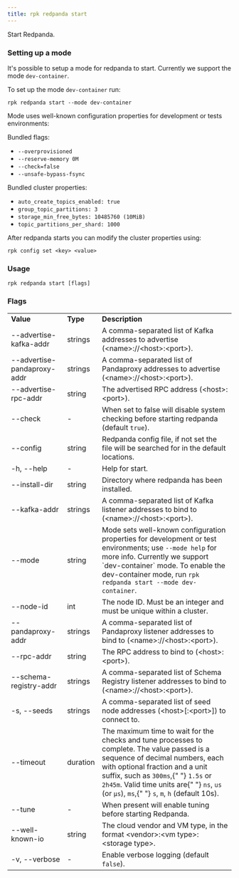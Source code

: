 ```yaml
---
title: rpk redpanda start
---
```


<head>
  <meta name="title" content="rpk redpanda start | Redpanda Docs" />
  <meta name="description" content="rpk redpanda start" />
  <link rel="canonical" href="https://docs.redpanda.com/docs/reference/rpk/rpk-redpanda/rpk-redpanda-start/" />
</head>

Start Redpanda. 

### Setting up a mode

It's possible to setup a mode for redpanda to start. Currently we support the mode `dev-container`.

To set up the mode `dev-container` run:

```
rpk redpanda start --mode dev-container
```

Mode uses well-known configuration properties for development or tests 
environments:

Bundled flags:
  * `--overprovisioned`
  * `--reserve-memory 0M`
  * `--check=false`
  * `--unsafe-bypass-fsync`
  
Bundled cluster properties:
  * `auto_create_topics_enabled: true`
  * `group_topic_partitions: 3`
  * `storage_min_free_bytes: 10485760 (10MiB)`
  * `topic_partitions_per_shard: 1000`

After redpanda starts you can modify the cluster properties using:

```
rpk config set <key> <value>
````

### Usage

```
rpk redpanda start [flags]
```

### Flags

<table>
  <tbody>
    <tr>
      <td>
        <strong> Value</strong>
      </td>
      <td>
        <strong> Type</strong>
      </td>
      <td>
        <strong> Description</strong>
      </td>
    </tr>
    <tr>
      <td>--advertise-kafka-addr</td>
      <td>strings</td>
      <td>
        A comma-separated list of Kafka addresses to advertise
        (&lt;name&gt;://&lt;host&gt;:&lt;port&gt;).
      </td>
    </tr>
    <tr>
      <td>--advertise-pandaproxy-addr</td>
      <td>strings</td>
      <td>
        A comma-separated list of Pandaproxy addresses to advertise
        (&lt;name&gt;://&lt;host&gt;:&lt;port&gt;).
      </td>
    </tr>
    <tr>
      <td>--advertise-rpc-addr</td>
      <td>string</td>
      <td> The advertised RPC address (&lt;host&gt;:&lt;port&gt;).</td>
    </tr>
    <tr>
      <td>--check</td>
      <td>-</td>
      <td>
        When set to false will disable system checking before starting redpanda
        (default <code>true</code>).
      </td>
    </tr>
    <tr>
      <td>--config</td>
      <td>string</td>
      <td>
        Redpanda config file, if not set the file will be searched for in the
        default locations.
      </td>
    </tr>
    <tr>
      <td>-h, --help</td>
      <td>-</td>
      <td> Help for start.</td>
    </tr>
    <tr>
      <td>--install-dir</td>
      <td>string</td>
      <td> Directory where redpanda has been installed.</td>
    </tr>
    <tr>
      <td>--kafka-addr</td>
      <td>strings</td>
      <td>
        A comma-separated list of Kafka listener addresses to bind to
        (&lt;name&gt;://&lt;host&gt;:&lt;port&gt;).
      </td>
    </tr>
    <tr>
      <td>--mode</td>
      <td>string</td>
      <td>
        Mode sets well-known configuration properties for development or test
        environments; use <code>--mode help</code> for more info. Currently we support `dev-container` mode. To enable the dev-container mode, run <code>rpk redpanda start --mode dev-container</code>.
      </td>
    </tr>
    <tr>
      <td>--node-id</td>
      <td>int</td>
      <td>
        The node ID. Must be an integer and must be unique within a cluster.
      </td>
    </tr>
    <tr>
      <td>--pandaproxy-addr</td>
      <td>strings</td>
      <td>
        A comma-separated list of Pandaproxy listener addresses to bind to
        (&lt;name&gt;://&lt;host&gt;:&lt;port&gt;).
      </td>
    </tr>
    <tr>
      <td>--rpc-addr</td>
      <td>string</td>
      <td> The RPC address to bind to (&lt;host&gt;:&lt;port&gt;).</td>
    </tr>
    <tr>
      <td>--schema-registry-addr</td>
      <td>strings</td>
      <td>
        A comma-separated list of Schema Registry listener addresses to bind to
        (&lt;name&gt;://&lt;host&gt;:&lt;port&gt;).
      </td>
    </tr>
    <tr>
      <td>-s, --seeds</td>
      <td>strings</td>
      <td>
        A comma-separated list of seed node addresses (&lt;host&gt;[:&lt;port&gt;]) to
        connect to.
      </td>
    </tr>
    <tr>
      <td>--timeout</td>
      <td>duration</td>
      <td>
        The maximum time to wait for the checks and tune processes to complete.
        The value passed is a sequence of decimal numbers, each with optional
        fraction and a unit suffix, such as <code>300ms</code>,{" "}
        <code>1.5s</code> or <code>2h45m</code>. Valid time units are{" "}
        <code>ns</code>, <code>us</code> (or <code>µs</code>), <code>ms</code>,{" "}
        <code>s</code>, <code>m</code>, <code>h</code> (default 10s).
      </td>
    </tr>
    <tr>
      <td>--tune</td>
      <td>-</td>
      <td> When present will enable tuning before starting Redpanda.</td>
    </tr>
    <tr>
      <td>--well-known-io</td>
      <td>string</td>
      <td>
        The cloud vendor and VM type, in the format &lt;vendor&gt;:&lt;vm type&gt;:&lt;storage type&gt;.
      </td>
    </tr>
    <tr>
      <td>-v, --verbose</td>
      <td>-</td>
      <td>
        Enable verbose logging (default <code>false</code>).
      </td>
    </tr>
  </tbody>
</table>